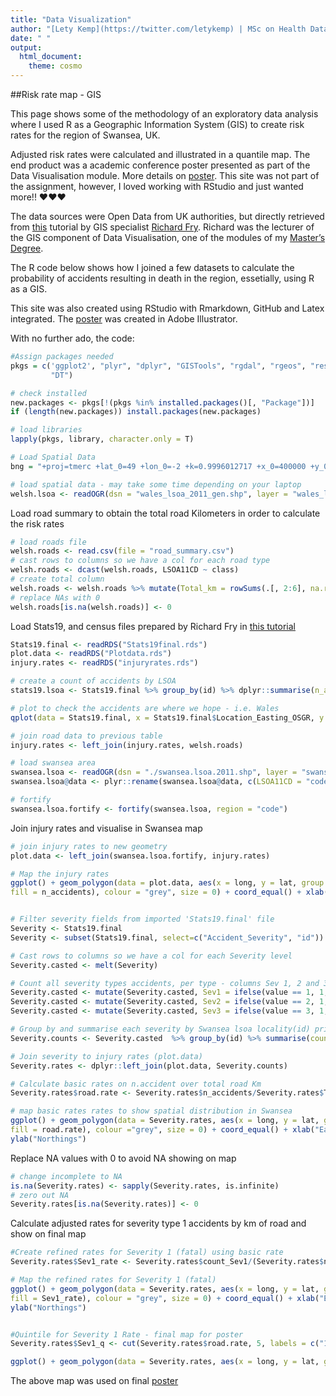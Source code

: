 ```yaml
---
title: "Data Visualization"
author: "[Lety Kemp](https://twitter.com/letykemp) | MSc on Health Data Science"
date: " "
output:
  html_document:
    theme: cosmo
---
```



##Risk rate map - GIS

This page shows some of the methodology of an exploratory data analysis where I used R as a Geographic Information System (GIS) to create risk rates for the region of Swansea, UK. 

Adjusted risk rates were calculated and illustrated in a quantile map. The end product was a academic conference poster presented as part of the Data Visualisation module. More details on [poster](Poster_A3_DataViz.pdf). This site was not part of the assignment, however, I loved working with RStudio and just wanted more!! ♥♥♥

The data sources were Open Data from UK authorities, but directly retrieved from [this](http://richfry.github.io/Exposure.html#introduction) tutorial by GIS specialist [Richard Fry](https://twitter.com/richfry). Richard was the lecturer of the GIS component of Data Visualisation, one of the modules of my [Master's Degree](http://www.swansea.ac.uk/medicine/learningandteaching/msc-health-data-science/).

The R code below shows how I joined a few datasets to calculate the probability of accidents resulting in death in the region, essetially, using R as a GIS. 

This site was also created using RStudio with Rmarkdown, GitHub and Latex integrated. The [poster](Poster_A3_DataViz.pdf) was created in Adobe Illustrator.

With no further ado, the code:
```r


#Assign packages needed 
pkgs = c('ggplot2', "plyr", "dplyr", "GISTools", "rgdal", "rgeos", "reshape2", 
         "DT")

# check installed
new.packages <- pkgs[!(pkgs %in% installed.packages()[, "Package"])]
if (length(new.packages)) install.packages(new.packages)

# load libraries
lapply(pkgs, library, character.only = T)

# Load Spatial Data
bng = "+proj=tmerc +lat_0=49 +lon_0=-2 +k=0.9996012717 +x_0=400000 +y_0=-100000 +ellps=airy +datum=OSGB36 +units=m +no_defs"

# load spatial data - may take some time depending on your laptop
welsh.lsoa <- readOGR(dsn = "wales_lsoa_2011_gen.shp", layer = "wales_lsoa_2011_gen", p4s = bng)

```

Load road summary to obtain the total road Kilometers in order to calculate the risk rates


```r
# load roads file
welsh.roads <- read.csv(file = "road_summary.csv")
# cast rows to columns so we have a col for each road type
welsh.roads <- dcast(welsh.roads, LSOA11CD ~ class)
# create total column
welsh.roads <- welsh.roads %>% mutate(Total_km = rowSums(.[, 2:6], na.rm = T))
# replace NAs with 0
welsh.roads[is.na(welsh.roads)] <- 0
```

Load Stats19, and census files prepared by Richard Fry in [this tutorial](http://richfry.github.io/Exposure.html#introduction) 

```r

Stats19.final <- readRDS("Stats19final.rds")
plot.data <- readRDS("Plotdata.rds") 
injury.rates <- readRDS("injuryrates.rds")

# create a count of accidents by LSOA
stats19.lsoa <- Stats19.final %>% group_by(id) %>% dplyr::summarise(n_accidents = n())

# plot to check the accidents are where we hope - i.e. Wales
qplot(data = Stats19.final, x = Stats19.final$Location_Easting_OSGR, y = Stats19.final$Location_Northing_OSGR, xlab = "Eastings", ylab = "Northings") + coord_equal()

# join road data to previous table
injury.rates <- left_join(injury.rates, welsh.roads)

# load swansea area
swansea.lsoa <- readOGR(dsn = "./swansea.lsoa.2011.shp", layer = "swansea.lsoa.2011", p4s = bng)
swansea.lsoa@data <- plyr::rename(swansea.lsoa@data, c(LSOA11CD = "code"))

# fortify
swansea.lsoa.fortify <- fortify(swansea.lsoa, region = "code")

```
Join injury rates and visualise in Swansea map 

```r

# join injury rates to new geometry
plot.data <- left_join(swansea.lsoa.fortify, injury.rates)

# Map the injury rates
ggplot() + geom_polygon(data = plot.data, aes(x = long, y = lat, group = group, 
fill = n_accidents), colour = "grey", size = 0) + coord_equal() + xlab("Eastings") + ylab("Northings")


# Filter severity fields from imported 'Stats19.final' file
Severity <- Stats19.final
Severity <- subset(Stats19.final, select=c("Accident_Severity", "id"))

# Cast rows to columns so we have a col for each Severity level
Severity.casted <- melt(Severity)

# Count all severity types accidents, per type - columns Sev 1, 2 and 3
Severity.casted <- mutate(Severity.casted, Sev1 = ifelse(value == 1, 1, 0)) 
Severity.casted <- mutate(Severity.casted, Sev2 = ifelse(value == 2, 1, 0))
Severity.casted <- mutate(Severity.casted, Sev3 = ifelse(value == 3, 1, 0))

# Group by and summarise each severity by Swansea lsoa locality(id) prior to joining
Severity.counts <- Severity.casted  %>% group_by(id) %>% summarise(count_Sev1 = sum(Sev1), count_Sev2 = sum(Sev2), count_Sev3 = sum(Sev3))

# Join severity to injury rates (plot.data)
Severity.rates <- dplyr::left_join(plot.data, Severity.counts)

# Calculate basic rates on n.accident over total road Km
Severity.rates$road.rate <- Severity.rates$n_accidents/Severity.rates$Total_km

# map basic rates rates to show spatial distribution in Swansea
ggplot() + geom_polygon(data = Severity.rates, aes(x = long, y = lat, group = group, 
fill = road.rate), colour ="grey", size = 0) + coord_equal() + xlab("Eastings") + 
ylab("Northings")

```

Replace NA values with 0 to avoid NA showing on map

```r

# change incomplete to NA
is.na(Severity.rates) <- sapply(Severity.rates, is.infinite)
# zero out NA
Severity.rates[is.na(Severity.rates)] <- 0
```


Calculate adjusted rates for severity type 1 accidents by km of road and show on final map

```r

#Create refined rates for Severity 1 (fatal) using basic rate
Severity.rates$Sev1_rate <- Severity.rates$count_Sev1/(Severity.rates$n_accidents * Severity.rates$road.rate)

# Map the refined rates for Severity 1 (fatal)
ggplot() + geom_polygon(data = Severity.rates, aes(x = long, y = lat, group = group, 
fill = Sev1_rate), colour = "grey", size = 0) + coord_equal() + xlab("Eastings") + 
ylab("Northings")


#Quintile for Severity 1 Rate - final map for poster
Severity.rates$Sev1_q <- cut(Severity.rates$road.rate, 5, labels = c("1", "2", "3", "4", "5"))

ggplot() + geom_polygon(data = Severity.rates, aes(x = long, y = lat, group = group, fill = Sev1_q), colour = "grey", size = 0) + scale_fill_brewer(type = "seq", palette = "Blues") + coord_equal() + xlab("Eastings") + ylab("Northings")

```

The above map was used on final [poster](Poster_A3_DataViz.pdf)
